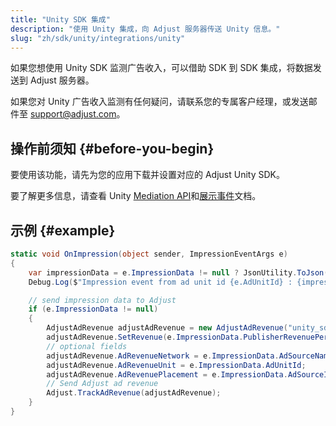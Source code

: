 ```yaml
---
title: "Unity SDK 集成"
description: "使用 Unity 集成，向 Adjust 服务器传送 Unity 信息。"
slug: "zh/sdk/unity/integrations/unity"
---
```


如果您想使用 Unity SDK 监测广告收入，可以借助 SDK 到 SDK 集成，将数据发送到 Adjust 服务器。

<Callout type="note">

如果您对 Unity 广告收入监测有任何疑问，请联系您的专属客户经理，或发送邮件至 [support@adjust.com](mailto:support@adjust.com)。

</Callout>

## 操作前须知 {#before-you-begin}

要使用该功能，请先为您的应用下载并设置对应的 Adjust Unity SDK。

要了解更多信息，请查看 Unity [Mediation API](https://docs.unity.com/mediation/APIReferenceUnity.html)和[展示事件](https://docs.unity.com/mediation/SDKIntegrationUnityImpressionEvents.html)文档。

## 示例 {#example}

```cs
static void OnImpression(object sender, ImpressionEventArgs e)
{
    var impressionData = e.ImpressionData != null ? JsonUtility.ToJson(e.ImpressionData, true) : "null";
    Debug.Log($"Impression event from ad unit id {e.AdUnitId} : {impressionData}");

    // send impression data to Adjust
    if (e.ImpressionData != null)
    {
        AdjustAdRevenue adjustAdRevenue = new AdjustAdRevenue("unity_sdk");
        adjustAdRevenue.SetRevenue(e.ImpressionData.PublisherRevenuePerImpression, e.ImpressionData.Currency);
        // optional fields
        adjustAdRevenue.AdRevenueNetwork = e.ImpressionData.AdSourceName;
        adjustAdRevenue.AdRevenueUnit = e.ImpressionData.AdUnitId;
        adjustAdRevenue.AdRevenuePlacement = e.ImpressionData.AdSourceInstance;
        // Send Adjust ad revenue
        Adjust.TrackAdRevenue(adjustAdRevenue);
    }
}
```
